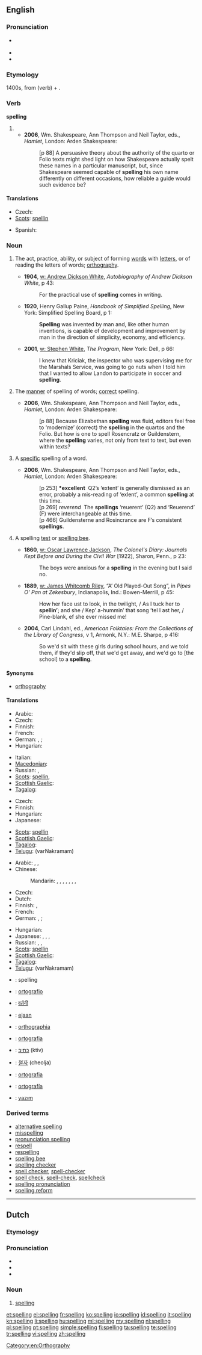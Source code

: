 ==English==
{{wikipedia}}

===Pronunciation===
* {{a|Canada|UK}} {{IPA|/ˈspelɪŋ/}}
* {{rhymes|ɛlɪŋ}}
* {{audio|en-us-spelling.ogg|Audio (US)}}

===Etymology===
1400s, from {{term|spell}} (verb) + {{term|-ing}}.

===Verb===
'''spelling'''

# {{present participle of|spell}}
#* '''2006''', Wm. Shakespeare, Ann Thompson and Neil Taylor, eds., ''Hamlet'', London: Arden Shakespeare:
#*: [p 88] A persuasive theory about the authority of the quarto or Folio texts might shed light on how Shakespeare actually spelt these names in a particular manuscript, but, since Shakespeare seemed capable of '''spelling''' his own name differently on different occasions, how reliable a guide would such evidence be?

====Translations====
{{trans-top|present participle of spell}}
* Czech: {{t-|cs|hláskování|n}}
* [[Scots]]: [[spellin]]
{{trans-mid}}
* Spanish: {{t-|es|deletreando|f}}
{{trans-bottom}}

===Noun===
{{en-noun|s|-}}
<!-- (a verbal noun of the verb ''spell''). -->

# {{uncountable}} The act, practice, ability, or subject of forming [[words]] with [[letters]], or of reading the letters of  words; [[orthography]].
#* '''1904''', [[w: Andrew Dickson White]], ''Autobiography of Andrew Dickson White'', p 43:
#*: For the practical use of '''spelling''' comes in writing.
#* '''1920''', Henry Gallup Paine, ''Handbook of Simplified Spelling'', New York: Simplified Spelling Board, p 1:
#*: '''Spelling''' was invented by man and, like other human inventions, is capable of development and improvement by man in the direction of simplicity, economy, and efficiency.
#* '''2001''', [[w: Stephen White (author)|w: Stephen White]], ''The Program'', New York: Dell, p 66:
#*: I knew that Kriciak, the inspector who was supervising me for the Marshals Service, was going to go nuts when I told him that I wanted to allow Landon to participate in soccer and '''spelling'''.
# {{uncountable}} The [[manner]] of spelling of words; [[correct]] spelling.
#* '''2006''', Wm. Shakespeare, Ann Thompson and Neil Taylor, eds., ''Hamlet'', London: Arden Shakespeare:
#*: [p 88] Because Elizabethan '''spelling''' was fluid, editors feel free to ‘modernize’ (correct) the '''spelling''' in the quartos and the Folio. But how is one to spell Rosencratz or Guildenstern, where the '''spelling''' varies, not only from text to text, but even within texts?
# {{countable}} A [[specific]] spelling of a word.
#* '''2006''', Wm. Shakespeare, Ann Thompson and Neil Taylor, eds., ''Hamlet'', London: Arden Shakespeare:
#*: [p 253] '''*excellent'''  Q2’s ‘extent’ is generally dismissed as an error, probably a mis-reading of ‘exlent’, a common '''spelling''' at this time.
#*: [p 269] ''reverend''  The '''spellings''' ‘reuerent’ (Q2) and ‘Reuerend’ (F) were interchangeable at this time.
#*: [p 466] Guildensterne and Rosincrance are F’s consistent '''spellings'''.
# {{US|rare|dated|countable|or|uncountable}} A spelling [[test]] or [[spelling bee]].
#* '''1860''', [[w: Oscar Lawrence Jackson]], ''The Colonel's Diary: Journals Kept Before and During the Civil War'' [1922], Sharon, Penn., p 23:
#*: The boys were anxious for a '''spelling''' in the evening but I said no.
#* '''1889''', [[w: James Whitcomb Riley]], “A’ Old Played-Out Song”, in ''Pipes O' Pan at Zekesbury'', Indianapolis, Ind.: Bowen-Merrill, p 45:
#*: How her face ust to look, in the twilight, / As I tuck her to '''spellin’'''; and she / Kep’ a-hummin’ that song ’tel I ast her, / Pine-blank, ef she ever missed me!
#* '''2004''', Carl Lindahl, ed., ''American Folktales: From the Collections of the Library of Congress'', v 1, Armonk, N.Y.: M.E. Sharpe, p 416:
#*: So we'd sit with these girls during school hours, and we told them, if they'd slip off, that we'd get away, and we'd go to [the school] to a '''spelling'''.

====Synonyms====
* {{sense|subject}} [[orthography]]

====Translations====
{{trans-top|act, practice, ability, or subject of forming words with letters, or of reading the letters of  words; orthography}}
* Arabic: {{t|ar|علم الإملاء|m|tr=3ilm al-'imlaa'}}
* Czech: {{t-|cs|pravopis|m}}
* Finnish: {{t+|fi|ortografia}}
* French: {{t+|fr|orthographe|f}}
* German: {{t+|de|Orthografie|f}}, {{t+|de|Orthographie|f}} {{italbrac|obsolete}}; {{t+|de|Rechtschreibung|f}}
* Hungarian: {{t+|hu|helyesírás}}
{{trans-mid}}
* Italian: {{t|it|ortografia|f}}
* [[Macedonian]]: {{t-|mk|правопис|m|tr=právopis}}
* Russian: {{t|ru|правописание|n|tr=pravopisánije}}, {{t+|ru|орфография|f|tr=orfográfija}}
* [[Scots]]: [[spellin]], {{tø|sco|spaein}}
* [[Scottish Gaelic]]: {{t|gd|litreachadh|m}}
* [[Tagalog]]: {{t|tl|pagbabaybay}}
{{trans-bottom}}

{{trans-top|manner of spelling of words}}
* Czech: {{t-|cs|hláskování|n}}
* Finnish: {{t-|fi|oikeinkirjoitus}}
* Hungarian: {{t+|hu|írás}}
* Japanese: {{t|ja|綴り|tr=tsuzuri}}
{{trans-mid}}
* [[Scots]]: [[spellin]]
* [[Scottish Gaelic]]: {{t|gd|litreachadh|m}}
* [[Tagalog]]: {{t|tl|pagbabaybay}}
* [[Telugu]]: {{t|te|వర్ణక్రమం}} (varNakramam)
{{trans-bottom}}

{{trans-top|a specific spelling of a word}}
* Arabic: {{t|ar|علم الإملاء|m|tr=3ilm al-'imlaa'}},  {{t|ar|هجاء|m|tr=hijaa'}},  {{t|ar|تهجئة|f|tr=tahji'a}}
* Chinese:
*: Mandarin: {{t|cmn|正字法|tr=zhèngzìfǎ|sc=Hani}},  {{t|cmn|拼字|tr=pīnzì|sc=Hani}},  {{t|cmn|拼寫法|sc=Hani}},  {{t|cmn|拼写法|tr=pīnxiěfǎ|sc=Hani}},  {{t|cmn|正詞法|sc=Hani}},  {{t|cmn|正词法|tr=zhèngcífǎ|sc=Hani}},  {{t-|cmn|拼寫|sc=Hani}},  {{t-|cmn|拼写|tr=pīnxiě|sc=Hani}}
* Czech: {{t-|cs|pravopis|m}}
* Dutch: {{t+|nl|spelling|f}}
* Finnish: {{t-|fi|oikeinkirjoitus}}, {{t-|fi|tavaus}}
* French: {{t+|fr|orthographe|f}}
* German: {{t+|de|Orthografie|f}}, {{t+|de|Orthographie|f}} {{italbrac|obsolete}}; {{t+|de|Rechtschreibung|f}}
{{trans-mid}}
* Hungarian: {{t|hu|betűzés}}
* Japanese: {{t|ja|正字法|tr=せいじほう, seijihō}}, {{t|ja|綴り|tr=tsuzuri}}, {{t|ja|文字綴り|tr=moji-tsuzuri}}, {{t|ja|スペル|tr=superu}}
* Russian: {{t+|ru|орфография|f|tr=orfográfija}},  {{t|ru|правописание|n|tr=pravopisánije}},  {{qualifier|of English}} {{t|ru|спеллинг|m|tr=spélling}}
* [[Scots]]: [[spellin]]
* [[Scottish Gaelic]]: {{t|gd|litreachadh|m}}
* [[Tagalog]]: {{t|tl|pagbabaybay}}
* [[Telugu]]: {{t|te|వర్ణక్రమం}} (varNakramam)
{{trans-bottom}}

{{checktrans-top}}
* {{ttbc|nl}}: spelling {{f}}
* {{ttbc|eo}}: [[ortografio]]
* {{ttbc|hi}}: [[वर्तनी]] {{f}}
* {{ttbc|id}}: [[eja]]an
* {{ttbc|ia}}: [[orthographia]]
* {{ttbc|it}}: [[ortografia]] {{f}}
* {{ttbc|he}}: [[כתיב]] (ktiv)
* {{ttbc|ko}}: [[철자]] (cheolja)
* {{ttbc|pt}}: [[ortografia]] {{f}}
* {{ttbc|es}}: [[ortografía]] {{f}}
* {{ttbc|tr}}: [[yazım]]
{{trans-bottom}}

===Derived terms===
* [[alternative spelling]]
* [[misspelling]]
* [[pronunciation spelling]]
* [[respell]]
* [[respelling]]
* [[spelling bee]]
* [[spelling checker]]
* [[spell checker]], [[spell-checker]]
* [[spell check]], [[spell-check]], [[spellcheck]]
* [[spelling pronunciation]]
* [[spelling reform]]

[[Category:en:Orthography]]

----

==Dutch==

===Etymology===
{{suffix|spellen|ing|lang=nl}}

===Pronunciation===
* {{IPA|/ˈspɛlɪŋ/|lang=nl}}
* {{audio|Nl-spelling.ogg|Audio}}
* {{hyphenation|spel|ling}}

===Noun===
{{nl-noun|g=m|spellingen|spellinkje}}

# [[#English|spelling]]

[[et:spelling]]
[[el:spelling]]
[[fr:spelling]]
[[ko:spelling]]
[[io:spelling]]
[[id:spelling]]
[[it:spelling]]
[[kn:spelling]]
[[li:spelling]]
[[hu:spelling]]
[[ml:spelling]]
[[my:spelling]]
[[nl:spelling]]
[[pl:spelling]]
[[pt:spelling]]
[[simple:spelling]]
[[fi:spelling]]
[[ta:spelling]]
[[te:spelling]]
[[tr:spelling]]
[[vi:spelling]]
[[zh:spelling]]